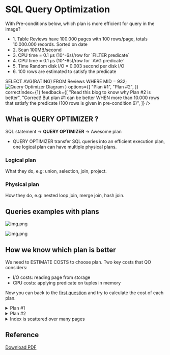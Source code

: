 
# SQL Query Optimization

<div id="first-question">
	<MultipleChoice
	  question={
	      <>
	        <p>With Pre-conditions below, which plan is more efficient for query in the image?</p>
	        <ul>
						<li>1. Table Reviews have 100.000 pages with 100 rows/page, totals 10.000.000 records. Sorted on date</li>
						<li>2. Scan 100MB/second</li>
						<li>3. CPU time = 0.1 μs (10^-6s)/row for `FILTER predicate`</li>
						<li>4. CPU time = 0.1 μs (10^-6s)/row for `AVG predicate`</li>
						<li>5. Time Random disk I/O = 0.003 second per disk I/O</li>
						<li>6. 100 rows are estimated to satisfy the predicate</li>
					</ul>
	        <CodeBlock language="sql">
	        SELECT AVG(RATING) FROM Reviews WHERE MID = 932;
	        </CodeBlock>
	        <img src="/img/question/img_1.png" alt="Query Optimizer Diagram" style={{ maxWidth: '60%', height: 'auto' }}/>
	      </>
	    }
	  options={[
	    "Plan #1",
	    "Plan #2",
	  ]}
	  correctIndex={1}
	  feedback={[
	    "Read this blog to know why Plan #2 is better",
	    "Correct! But plan #1 can be better WHEN  more than 10.000 rows that satisfy the predicate (100 rows is given in pre-condition 6)",
	  ]}
	/>
</div>

## What is QUERY OPTIMIZER ?

SQL statement -> **QUERY OPTIMIZER** -> Awesome plan

- QUERY OPTIMIZER transfer SQL queries into an efficient execution plan, one logical plan can have multiple physical plans.

### Logical plan
<span className="layered-style">What</span> they do, e.g: union, selection, join, project.

### Physical plan
<span className="layered-style">How</span> they do, e.g: nested loop join, merge join, hash join.

## Queries examples with plans

![img.png](img/query-optimize/img.png)

![img.png](img/query-optimize/img2.png)

## How we know which plan is better
We need to <span className="layered-style">ESTIMATE COSTS</span> to choose plan. Two key costs that QO considers:
- <span className="layered-style">I/O costs</span>: reading page from storage
- <span className="layered-style">CPU costs</span>: applying predicate on tuples in memory

Now you can back to the [first question](#first-question) and try to calculate the cost of each plan.

<details>
	<summary>Plan #1</summary>

	![img.png](img/query-optimize/img_2.png)

</details>

<details>
	<summary>Plan #2</summary>

	![img.png](img/query-optimize/img_3.png)

</details>

<details>
	<summary>Index is scattered over many pages</summary>

	![img.png](img/query-optimize/img_4.png)

</details>




## Reference

[Download PDF](static/lec10.pdf)
